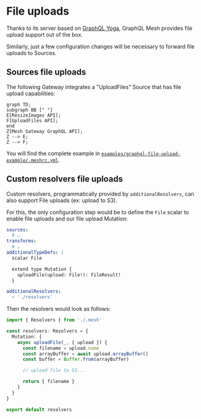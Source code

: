 # File uploads

Thanks to its server based on [GraphQL Yoga](https://graphql-yoga.com), GraphQL Mesh provides file
upload support out of the box.

Similarly, just a few configuration changes will be necessary to forward file uploads to Sources.

## Sources file uploads

The following Gateway integrates a "UploadFiles" Source that has file upload capabilities:

```mermaid
graph TD;
subgraph BB [" "]
E[ResizeImages API];
F[UploadFiles API];
end
Z[Mesh Gateway GraphQL API];
Z --> E;
Z --> F;
```

You will find the complete example in
[`examples/graphql-file-upload-example/.meshrc.yml`](https://github.com/Urigo/graphql-mesh/tree/master/examples/graphql-file-upload-example/.meshrc.yml).

## Custom resolvers file uploads

Custom resolvers, programmatically provided by `additionalResolvers`, can also support File uploads
(ex: upload to S3).

For this, the only configuration step would be to define the `File` scalar to enable file uploads
and our file upload Mutation:

```yaml filename=".meshrc.yaml"
sources:
  # …
transforms:
  # …
additionalTypeDefs: |
  scalar File

  extend type Mutation {
    uploadFile(upload: File!): FileResult!
  }

additionalResolvers:
  - './resolvers'
```

Then the resolvers would look as follows:

```ts filename="resolvers.ts"
import { Resolvers } from './.mesh'

const resolvers: Resolvers = {
  Mutation: {
    async uploadFile(_, { upload }) {
      const filename = upload.name
      const arrayBuffer = await upload.arrayBuffer()
      const buffer = Buffer.from(arrayBuffer)

      // upload file to S3...

      return { filename }
    }
  }
}

export default resolvers
```
